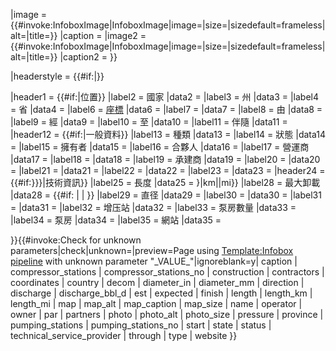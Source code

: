 {{Infobox
|above        = {{{name|<includeonly>{{PAGENAMEBASE}}</includeonly>}}}
|abovestyle   = padding:0.2em 0.4em; {{#if:{{{type|}}}|{{Infobox pipeline/color|{{{type}}}}}}}
|image        = {{#invoke:InfoboxImage|InfoboxImage|image={{{photo|}}}|size={{{photo_size|}}}|sizedefault=frameless|alt={{{photo_alt|}}}|title={{{caption|}}}}}
|caption      = {{{caption|}}}
|image2       = {{#invoke:InfoboxImage|InfoboxImage|image={{{map|}}}|size={{{map_size|}}}|sizedefault=frameless|alt={{{map_alt|}}}|title={{{map_caption|}}}}}
|caption2     = {{ifempty|{{{map_caption|}}}|Map of {{{name|{{PAGENAMEBASE}}}}}}}

|headerstyle  = {{#if:{{{type|}}}|{{Infobox pipeline/color|{{{type}}}}}}}

|header1  = {{#if:{{{country|}}}{{{state|}}}{{{province|}}}{{{coordinates|}}}{{{start|}}}{{{through|}}}{{{finish|}}}{{{par|}}}|位置}}
|label2   = 國家
|data2    = {{{country|}}}
|label3   = 州
|data3    = {{{state|}}}
|label4   = 省
|data4    = {{{province|}}}
|label6   = [[經緯度|座標]]
|data6    = {{{coordinates|}}}
|label7   = {{nowrap|鋪設方位}}
|data7    = {{{direction|}}}
|label8   = 由
|data8    = {{{start|}}}
|label9   = 經
|data9    = {{{through|}}}
|label10  = 至
|data10   = {{{finish|}}}
|label11  = 伴隨
|data11   = {{{par|}}}
|header12 = {{#if:{{{owner|}}}{{{type|}}}{{{partners|}}}{{{operator|}}}{{{technical_service_provider|}}}{{{contractors|}}}{{{construction|}}}{{{expected|}}}{{{est|}}}{{{decom|}}}|一般資料}}
|label13  = 種類
|data13   = {{{type|}}}
|label14  = 狀態
|data14   = {{{status|}}}
|label15  = 擁有者
|data15   = {{{owner|}}}
|label16  = 合夥人
|data16   = {{{partners|}}}
|label17  = 營運商
|data17   = {{{operator|}}}
|label18  = {{nowrap|保養供應商}}
|data18   = {{{technical_service_provider|}}}
|label19  = 承建商
|data19   = {{{contractors|}}}
|label20  = {{nowrap|開始建造日期}}
|data20   = {{{construction|}}}
|label21  = {{nowrap|預計日期}}
|data21   = {{{expected|}}}
|label22  = {{nowrap|啟用日期}}
|data22   = {{{est|}}}
|label23  = {{nowrap|停用日期}}
|data23   = {{{decom|}}}
|header24 = {{#if:{{{length_mi|}}}{{{length_km|{{{length|}}}}}}{{{discharge|}}}{{{discharge_bbl_d |}}}{{{diameter_in|}}}{{{diameter_mm|}}}{{{pressure|}}}{{{compressor_stations_no|}}}{{{compressor_stations|}}}{{{pumping_stations_no|}}}{{{pumping_stations|}}}|技術資訊}}
|label25  = 長度
|data25   = {{convinfobox|{{{length_km|{{{length|}}}}}}|km|{{{length_mi|}}}|mi}}
|label28  = 最大卸載
|data28   = {{#if:{{{discharge_bbl_d |}}}<!--
       -->|{{bbl to t|{{{discharge_bbl_d}}}|mlt=M|per=d|t_per=a|abbr=off}}<!--
       -->|{{{discharge|}}}<!--
       -->}}
|label29  = 直径
|data29   = {{convinfobox|{{{diameter_mm|}}}|mm|{{{diameter_in|}}}|in|0}}
|label30  = {{nowrap|運作壓力}}
|data30   = {{{pressure|}}}
|label31  = {{nowrap|增压站數量}}
|data31   = {{{compressor_stations_no|}}}
|label32  = 增压站
|data32   = {{{compressor_stations|}}}
|label33  = 泵房數量
|data33   = {{{pumping_stations_no|}}}
|label34  = 泵房
|data34   = {{{pumping_stations|}}}
|label35  = 網站
|data35   = {{{website|}}}

}}{{#invoke:Check for unknown parameters|check|unknown={{main other|[[Category:Pages using infobox pipeline with unknown parameters|_VALUE_{{PAGENAME}}]]}}|preview=Page using [[Template:Infobox pipeline]] with unknown parameter "_VALUE_"|ignoreblank=y| caption | compressor_stations | compressor_stations_no | construction | contractors | coordinates | country | decom | diameter_in | diameter_mm | direction | discharge | discharge_bbl_d | est | expected | finish | length | length_km | length_mi | map | map_alt | map_caption | map_size | name | operator | owner | par | partners | photo | photo_alt | photo_size | pressure | province | pumping_stations | pumping_stations_no | start | state | status | technical_service_provider | through | type | website }}<noinclude>
{{documentation}}
<!-- PLEASE ADD THIS TEMPLATE'S CATEGORIES AND INTERWIKIS TO THE /doc SUBPAGE, THANKS -->
</noinclude>